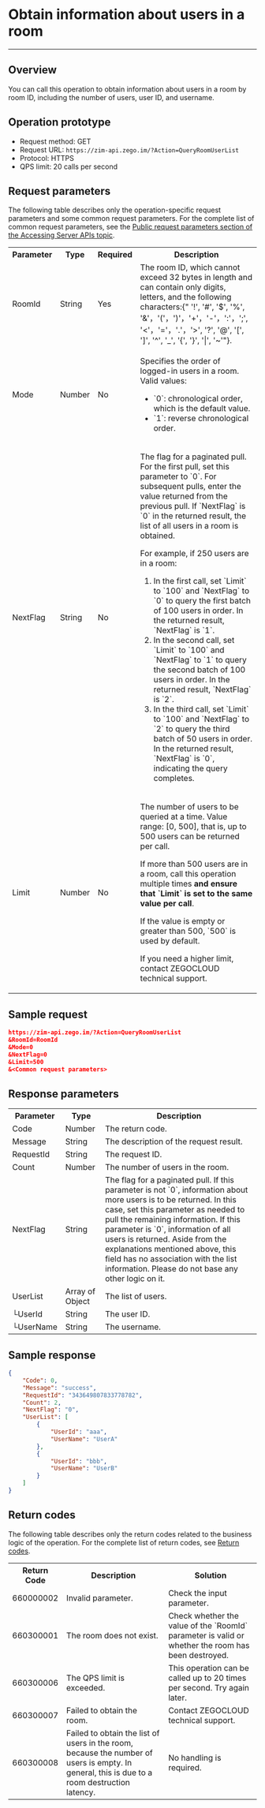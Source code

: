 # Obtain information about users in a room

- - -


## Overview

You can call this operation to obtain information about users in a room by room ID, including the number of users, user ID, and username.

## Operation prototype

- Request method: GET
- Request URL: `https://zim-api.zego.im/?Action=QueryRoomUserList`
- Protocol: HTTPS
- QPS limit: 20 calls per second

## Request parameters

The following table describes only the operation-specific request parameters and some common request parameters. For the complete list of common request parameters, see the [Public request parameters section of the Accessing Server APIs topic](../Accessing%20Server%20APIs.mdx#public-parameters).

<table>
<tbody><tr>
<th>Parameter</th>
<th>Type</th>
<th>Required</th>
<th>Description</th>
</tr>
<tr>
<td>RoomId</td>
<td>String</td>
<td>Yes</td>
<td>
The room ID, which cannot exceed 32 bytes in length and can contain only digits, letters, and the following characters:{" &apos;!&apos;, &apos;#&apos;, &apos;$&apos;, &apos;%&apos;, &apos;&'，'('，')'，'+'，'-'，':'，';&apos;, &apos;<'，'='，'.'，'>&apos;, &apos;?&apos;, &apos;@&apos;, &apos;[&apos;, &apos;]&apos;, &apos;^&apos;, &apos;_&apos;, &apos;{&apos;, &apos;}&apos;, &apos;|&apos;, &apos;~&apos;"}.
</td>
</tr>
<tr>
<td>Mode</td>
<td>Number</td>
<td>No</td>
<td><p>Specifies the order of logged-in users in a room. Valid values:</p><ul><li>`0`: chronological order, which is the default value.</li><li>`1`: reverse chronological order.</li></ul></td>
</tr>
<tr>
<td>NextFlag</td>
<td>String</td>
<td>No</td>
<td><p>The flag for a paginated pull. For the first pull, set this parameter to `0`. For subsequent pulls, enter the value returned from the previous pull. If `NextFlag` is `0` in the returned result, the list of all users in a room is obtained.</p><p>For example, if 250 users are in a room:</p><ol><li>In the first call, set `Limit` to `100` and `NextFlag` to `0` to query the first batch of 100 users in order. In the returned result, `NextFlag` is `1`.</li><li>In the second call, set `Limit` to `100` and `NextFlag` to `1` to query the second batch of 100 users in order. In the returned result, `NextFlag` is `2`.</li><li>In the third call, set `Limit` to `100` and `NextFlag` to `2` to query the third batch of 50 users in order. In the returned result, `NextFlag` is `0`, indicating the query completes.</li></ol><p></p></td>
</tr>
<tr>
<td>Limit</td>
<td>Number</td>
<td>No</td>
<td><p>The number of users to be queried at a time. Value range: [0, 500], that is, up to 500 users can be returned per call.</p><p>If more than 500 users are in a room, call this operation multiple times <strong>and ensure that `Limit` is set to the same value per call</strong>.</p><p>If the value is empty or greater than 500, `500` is used by default.</p><p>If you need a higher limit, contact ZEGOCLOUD technical support.</p></td>
</tr>
</tbody></table>

## Sample request

```json
https://zim-api.zego.im/?Action=QueryRoomUserList
&RoomId=RoomId
&Mode=0
&NextFlag=0
&Limit=500
&<Common request parameters>
```

## Response parameters

<table class="collapsible-table" >

<tbody><tr data-row-level="1">
<th>Parameter</th>
<th>Type</th>
<th>Description</th>
</tr>
<tr data-row-level="2">
<td>Code</td>
<td>Number</td>
<td>The return code.</td>
</tr>
<tr data-row-level="3">
<td>Message</td>
<td>String</td>
<td>The description of the request result.</td>
</tr>
<tr data-row-level="4">
<td>RequestId</td>
<td>String</td>
<td>The request ID.</td>
</tr>
<tr data-row-level="5">
<td>Count</td>
<td>Number</td>
<td>The number of users in the room.</td>
</tr>
<tr data-row-level="6">
<td>NextFlag</td>
<td>String</td>
<td>The flag for a paginated pull. If this parameter is not `0`, information about more users is to be returned. In this case, set this parameter as needed to pull the remaining information. If this parameter is `0`, information of all users is returned. <Note>Aside from the explanations mentioned above, this field has no association with the list information. Please do not base any other logic on it.</Note></td>
</tr>
<tr data-row-level="7" data-row-child="true">
<td>UserList</td>
<td>Array of Object</td>
<td>The list of users.</td>
</tr>
<tr data-row-level="7-1">
<td>└UserId</td>
<td>String</td>
<td>The user ID.</td>
</tr>
<tr data-row-level="7-2">
<td>└UserName</td>
<td>String</td>
<td>The username.</td>
</tr>
</tbody></table>

## Sample response

```json
{
    "Code": 0,
    "Message": "success",
    "RequestId": "343649807833778782",
    "Count": 2,
    "NextFlag": "0",
    "UserList": [
        {
            "UserId": "aaa",
            "UserName": "UserA"
        },
        {
            "UserId": "bbb",
            "UserName": "UserB"
        }
    ]
}
```

## Return codes

The following table describes only the return codes related to the business logic of the operation. For the complete list of return codes, see [Return codes](../Return%20codes.mdx).

<table>

<tbody><tr>
<th>Return Code</th>
<th>Description</th>
<th>Solution</th>
</tr>
<tr>
<td>660000002</td>
<td>Invalid parameter.</td>
<td>Check the input parameter.</td>
</tr>
<tr>
<td>660300001</td>
<td>The room does not exist.</td>
<td>Check whether the value of the `RoomId` parameter is valid or whether the room has been destroyed.</td>
</tr>
<tr>
<td>660300006</td>
<td>The QPS limit is exceeded.</td>
<td>This operation can be called up to 20 times per second. Try again later.</td>
</tr>
<tr>
<td>660300007</td>
<td>Failed to obtain the room.</td>
<td>Contact ZEGOCLOUD technical support.</td>
</tr>
<tr>
<td>660300008</td>
<td>Failed to obtain the list of users in the room, because the number of users is empty. In general, this is due to a room destruction latency.</td>
<td>No handling is required.</td>
</tr>
</tbody></table>

